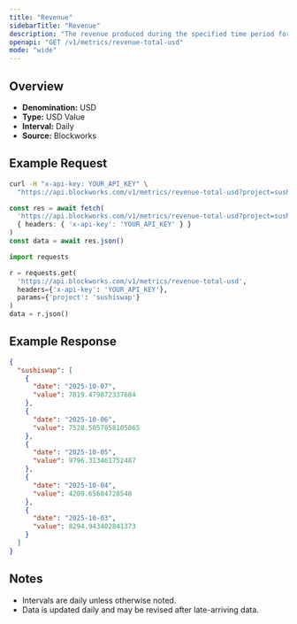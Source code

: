 ```yaml
---
title: "Revenue"
sidebarTitle: "Revenue"
description: "The revenue produced during the specified time period for given project."
openapi: "GET /v1/metrics/revenue-total-usd"
mode: "wide"
---
```


## Overview

- **Denomination:** USD
- **Type:** USD Value
- **Interval:** Daily
- **Source:** Blockworks

## Example Request

<CodeGroup>

```bash cURL
curl -H "x-api-key: YOUR_API_KEY" \
  "https://api.blockworks.com/v1/metrics/revenue-total-usd?project=sushiswap"
```

```typescript TypeScript
const res = await fetch(
  'https://api.blockworks.com/v1/metrics/revenue-total-usd?project=sushiswap',
  { headers: { 'x-api-key': 'YOUR_API_KEY' } }
)
const data = await res.json()
```

```python Python
import requests

r = requests.get(
  'https://api.blockworks.com/v1/metrics/revenue-total-usd',
  headers={'x-api-key': 'YOUR_API_KEY'},
  params={'project': 'sushiswap'}
)
data = r.json()
```

</CodeGroup>

## Example Response

```json
{
  "sushiswap": [
    {
      "date": "2025-10-07",
      "value": 7819.479872337684
    },
    {
      "date": "2025-10-06",
      "value": 7528.5057858105065
    },
    {
      "date": "2025-10-05",
      "value": 9796.313461752487
    },
    {
      "date": "2025-10-04",
      "value": 4209.65684728548
    },
    {
      "date": "2025-10-03",
      "value": 8294.943402841373
    }
  ]
}
```

## Notes
- Intervals are daily unless otherwise noted.
- Data is updated daily and may be revised after late-arriving data.